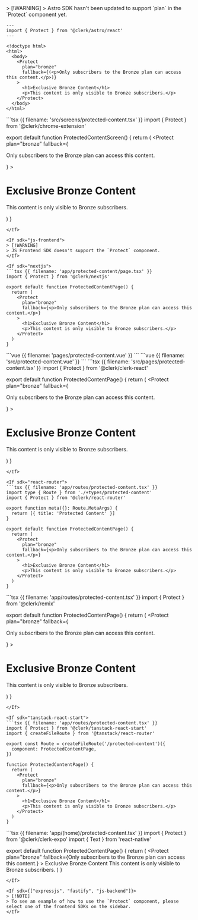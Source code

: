 <If sdk="astro">
  > [!WARNING]
  > Astro SDK hasn't been updated to support `plan` in the `Protect` component yet.

  ```astro {{ filename: 'src/pages/bronze-content.astro' }}
  ---
  import { Protect } from '@clerk/astro/react'
  ---

  <!doctype html>
  <html>
    <body>
      <Protect
        plan="bronze"
        fallback={(<p>Only subscribers to the Bronze plan can access this content.</p>)}
      >
        <h1>Exclusive Bronze Content</h1>
        <p>This content is only visible to Bronze subscribers.</p>
      </Protect>
    </body>
  </html>
  ```
</If>

<If sdk="chrome-extension">
  ```tsx {{ filename: 'src/screens/protected-content.tsx' }}
  import { Protect } from '@clerk/chrome-extension'

  export default function ProtectedContentScreen() {
    return (
      <Protect
        plan="bronze"
        fallback={<p>Only subscribers to the Bronze plan can access this content.</p>}
      >
        <h1>Exclusive Bronze Content</h1>
        <p>This content is only visible to Bronze subscribers.</p>
      </Protect>
    )
  }
  ```
</If>

<If sdk="js-frontend">
  > [!WARNING]
  > JS Frontend SDK doesn't support the `Protect` component.
</If>

<If sdk="nextjs">
  ```tsx {{ filename: 'app/protected-content/page.tsx' }}
  import { Protect } from '@clerk/nextjs'

  export default function ProtectedContentPage() {
    return (
      <Protect
        plan="bronze"
        fallback={<p>Only subscribers to the Bronze plan can access this content.</p>}
      >
        <h1>Exclusive Bronze Content</h1>
        <p>This content is only visible to Bronze subscribers.</p>
      </Protect>
    )
  }
  ```
</If>

<If sdk="nuxt">
  ```vue {{ filename: 'pages/protected-content.vue' }}
  <script setup lang="ts">
  // Components are automatically imported
  </script>

  <template>
    <main>
      <Protect plan="bronze" fallback="Only subscribers to the Bronze plan can access this content.">
        <h1>Exclusive Bronze Content</h1>
        <p>This content is only visible to Bronze subscribers.</p>
      </Protect>
    </main>
  </template>
  ```
</If>

<If sdk="vue">
  ```vue {{ filename: 'src/protected-content.vue' }}
  <script setup lang="ts">
  import { Protect } from '@clerk/vue'
  </script>

  <template>
    <main>
      <Protect plan="bronze" fallback="Only subscribers to the Bronze plan can access this content.">
        <h1>Exclusive Bronze Content</h1>
        <p>This content is only visible to Bronze subscribers.</p>
      </Protect>
    </main>
  </template>
  ```
</If>

<If sdk="react">
  ```tsx {{ filename: 'src/pages/protected-content.tsx' }}
  import { Protect } from '@clerk/clerk-react'

  export default function ProtectedContentPage() {
    return (
      <Protect
        plan="bronze"
        fallback={<p>Only subscribers to the Bronze plan can access this content.</p>}
      >
        <h1>Exclusive Bronze Content</h1>
        <p>This content is only visible to Bronze subscribers.</p>
      </Protect>
    )
  }
  ```
</If>

<If sdk="react-router">
  ```tsx {{ filename: 'app/routes/protected-content.tsx' }}
  import type { Route } from './+types/protected-content'
  import { Protect } from '@clerk/react-router'

  export function meta({}: Route.MetaArgs) {
    return [{ title: 'Protected Content' }]
  }

  export default function ProtectedContentPage() {
    return (
      <Protect
        plan="bronze"
        fallback={<p>Only subscribers to the Bronze plan can access this content.</p>}
      >
        <h1>Exclusive Bronze Content</h1>
        <p>This content is only visible to Bronze subscribers.</p>
      </Protect>
    )
  }
  ```
</If>

<If sdk="remix">
  ```tsx {{ filename: 'app/routes/protected-content.tsx' }}
  import { Protect } from '@clerk/remix'

  export default function ProtectedContentPage() {
    return (
      <Protect
        plan="bronze"
        fallback={<p>Only subscribers to the Bronze plan can access this content.</p>}
      >
        <h1>Exclusive Bronze Content</h1>
        <p>This content is only visible to Bronze subscribers.</p>
      </Protect>
    )
  }
  ```
</If>

<If sdk="tanstack-react-start">
  ```tsx {{ filename: 'app/routes/protected-content.tsx' }}
  import { Protect } from '@clerk/tanstack-react-start'
  import { createFileRoute } from '@tanstack/react-router'

  export const Route = createFileRoute('/protected-content')({
    component: ProtectedContentPage,
  })

  function ProtectedContentPage() {
    return (
      <Protect
        plan="bronze"
        fallback={<p>Only subscribers to the Bronze plan can access this content.</p>}
      >
        <h1>Exclusive Bronze Content</h1>
        <p>This content is only visible to Bronze subscribers.</p>
      </Protect>
    )
  }
  ```
</If>

<If sdk="expo">
  ```tsx {{ filename: 'app/(home)/protected-content.tsx' }}
  import { Protect } from '@clerk/clerk-expo'
  import { Text } from 'react-native'

  export default function ProtectedContentPage() {
    return (
      <Protect
        plan="bronze"
        fallback={<Text>Only subscribers to the Bronze plan can access this content.</Text>}
      >
        <Text>Exclusive Bronze Content</Text>
        <Text>This content is only visible to Bronze subscribers.</Text>
      </Protect>
    )
  }
  ```
</If>

<If sdk={["expressjs", "fastify", "js-backend"]}>
  > [!NOTE]
  > To see an example of how to use the `Protect` component, please select one of the frontend SDKs on the sidebar.
</If>
